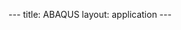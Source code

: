 ---
title: ABAQUS
layout: application
---
{{Applications

|name=ABAQUS
|platform=Legion and Grace
|version=2017
|short=ABAQUS is a commercial software suite for finite element analysis and computer-aided engineering. The UCL license is owned and managed by the Department of Mechanical Engineering.
|about=ABAQUS is a commercial software suite for finite element analysis and computer-aided engineering. The UCL license is owned and managed by the Department of Mechanical Engineering.
|link1=
|link2=
|link3=
|link4=
|setup-title=
|setup-intro=You must be authorised by the Mech Eng Department before you can be 
added to the group controlling access to AQAQUS (legabq).

ABAQUS is intended to be run primarily within batch jobs however you may run short (less than 15 minutes execution time) interactive work (setting up your model for example) on the Login Nodes and longer (up to two hours) on the User Test Nodes. Interactive work can be done using Abaqus/CAE GUI provided you have X-windows functionality enabled though your ssh connection. See our [[:Category:Legion User Guide | Legion User Guide]] for more information about enabling X-windows functionality and the User Test nodes.
|module-intro=You will need to load the ABAQUS module:
|moduleunload1=
|moduleunload2=
|moduleunload3=
|moduleunload4=
|moduleadd1=
|moduleadd2=
|moduleadd3=
|moduleadd4=
|moduleload1=abaqus/2017
|moduleload2=
|moduleload3=
|moduleload4=
|source1=
|setup-notes=You can now start eg Abaqus/CAE using:

<code>
abaqus cae
</code>

or:

<code>
abaqus viewer
</code>

for looking at results. A serial interactive analysis can be run using:

<code>
abaqus interactive job=myJobSerial input=myInputFile.inp
</code>

for example.
|scripts=
{{Script

|script-title=Example MPI parallel analysis job script 
|script-intro=Here is an example job script for submitting batch jobs to the cluster: 
|script-code=
<nowiki>
#!/bin/bash -l

# Batch script to run a MPI parallel ABAQUS job on Legion/Grace with the upgraded
# software stack under SGE.
#
# For Grace.

# Use qsub command like:
#
# qsub abaqus-par-mpi.sh

# 1. Force bash as the executing shell.
#$ -S /bin/bash

# 2. Request 1 hour of wallclock time (format hours:minutes:seconds).
#$ -l h_rt=1:0:0

# 3. Request 2 gigabyte of RAM per core.
#$ -l mem=2G

# 4. Reguest 32 MPI processes
#$ -pe mpi 32

# 5. Set the name of the job.
#$ -N Abaqus_par_job1

# 6. Set the working directory to somewhere in your scratch space.  This is
# a necessary step with the upgraded software stack as compute nodes cannot
# write to $HOME. 
#
# Replace <your userid> with your UCL userid where it occurs below.

#$ -wd /home/<your userid>/Scratch/Abaqus_examples

# 7. Set up ABAQUS envronment

module load abaqus/2017

INPUT_FILE=~<your userid>/ABAQUS/heattransfermanifold_cavity_parallel.inp
ABAQUS_ARGS=
ABAQUS_PARALLELSCRATCH=/home/<your userid>/Scratch/Abaqus/parallelscratch
mkdir -p $ABAQUS_PARALLELSCRATCH

mkdir -p $JOB_NAME.$JOB_ID
cd $JOB_NAME.$JOB_ID
cp $INPUT_FILE .

# 8. Run the application.

INPUT=`basename $INPUT_FILE`
abaqus interactive cpus=$NSLOTS mp_mode=mpi job=$INPUT.$JOB_ID input=$INPUT \
       scratch=$ABAQUS_PARALLELSCRATCH $ABAQUS_ARGS
</nowiki>
|script-path=/shared/ucl/apps/ABAQUS/abaqus-par-mpi.sh
|script-notes=Please copy if you wish and edit it to suit your jobs. You will need to change the input file and may wish to change wallclock time, memory per core, number of MPI processes etc.  The script can then be submitted using a qsub command like:
<code>
 qsub abaqus-par-mpi.sh
</code>
Results will be written to the directory ~Scratch/Abaqus_examples/Abaqus_par_job1.$JOB_ID where $JOB_ID is the Gird Engine job id of your job.

[[#top | back to top]]
}} 
|coda-title=
|coda=

}}